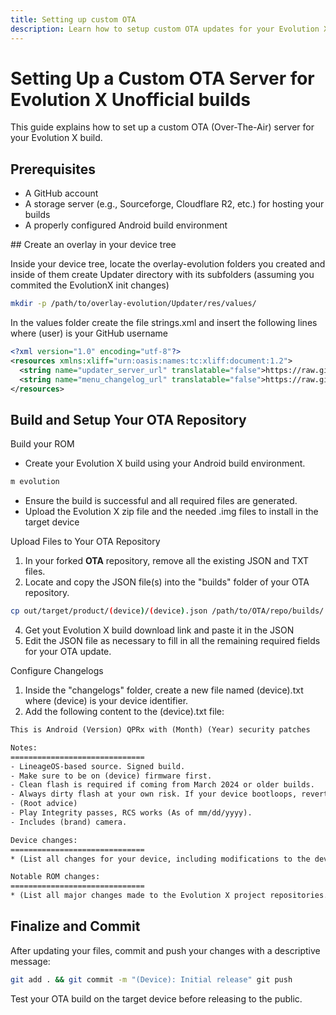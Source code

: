 ```yaml
---
title: Setting up custom OTA
description: Learn how to setup custom OTA updates for your Evolution X unofficial builds
---
```



# Setting Up a Custom OTA Server for Evolution X Unofficial builds

This guide explains how to set up a custom OTA (Over-The-Air) server for your Evolution X build.

## Prerequisites

- A GitHub account
- A storage server (e.g., Sourceforge, Cloudflare R2, etc.) for hosting your builds
- A properly configured Android build environment

<Steps>
## Create an overlay in your device tree

Inside your device tree, locate the overlay-evolution folders you created and inside of them create Updater directory with its subfolders (assuming you commited the EvolutionX init changes)

```bash
mkdir -p /path/to/overlay-evolution/Updater/res/values/
```

In the values folder create the file strings.xml and insert the following lines where (user) is your GitHub username

```xml showLineNumbers filename="strings.xml"
<?xml version="1.0" encoding="utf-8"?>
<resources xmlns:xliff="urn:oasis:names:tc:xliff:document:1.2">
  <string name="updater_server_url" translatable="false">https://raw.githubusercontent.com/(user)/OTA/vic/builds/{device}.json</string>
  <string name="menu_changelog_url" translatable="false">https://raw.githubusercontent.com/(user)/OTA/vic/changelogs/<xliff:g id="device_name">%1$s</xliff:g>.txt</string>
</resources>
```

## Build and Setup Your OTA Repository

Build your ROM

- Create your Evolution X build using your Android build environment.

```bash
m evolution
```

- Ensure the build is successful and all required files are generated.
- Upload the Evolution X zip file and the needed .img files to install in the target device

Upload Files to Your OTA Repository

1. In your forked **OTA** repository, remove all the existing JSON and TXT files.
2. Locate and copy the JSON file(s) into the "builds" folder of your OTA repository.

```bash
cp out/target/product/(device)/(device).json /path/to/OTA/repo/builds/
```

4. Get yout Evolution X build download link and paste it in the JSON
5. Edit the JSON file as necessary to fill in all the remaining required fields for your OTA update.

Configure Changelogs

1. Inside the "changelogs" folder, create a new file named (device).txt where (device) is your device identifier.
2. Add the following content to the (device).txt file:

```txt showLineNumbers filename="(device).txt"
This is Android (Version) QPRx with (Month) (Year) security patches

Notes:
==============================
- LineageOS-based source. Signed build.
- Make sure to be on (device) firmware first.
- Clean flash is required if coming from March 2024 or older builds.
- Always dirty flash at your own risk. If your device bootloops, revert to an older build that boots.
- (Root advice)
- Play Integrity passes, RCS works (As of mm/dd/yyyy).
- Includes (brand) camera.

Device changes:
==============================
* (List all changes for your device, including modifications to the device kernel and vendor files.)

Notable ROM changes:
==============================
* (List all major changes made to the Evolution X project repositories.)
```

## Finalize and Commit

After updating your files, commit and push your changes with a descriptive message:

```bash
git add . && git commit -m "(Device): Initial release" git push
```

<Callout type="info">
  Test your OTA build on the target device before releasing to the public.
</Callout>

</Steps>
